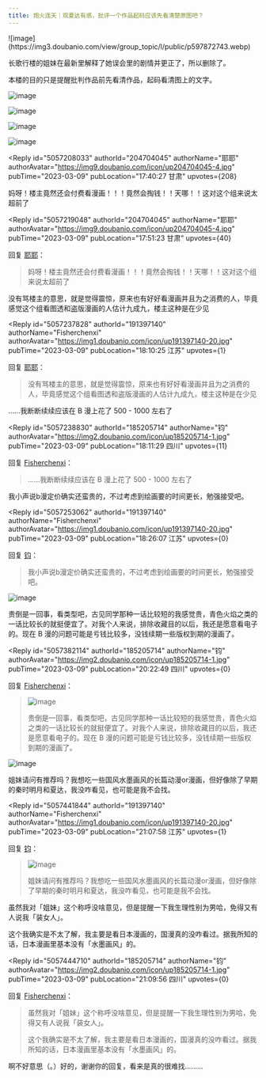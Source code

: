 ```yaml
---
title: 炮火连天｜观夏达有感，批评一个作品起码应该先看清楚原图吧？
---
```



<Forum groupName="动画番剧" groupUrl="https://www.douban.com/group/596353/" archivedAt="2025-05-16T14:43:13.400Z">
  <Post
    id="284672656"
    title="炮火连天｜观夏达有感，批评一个作品起码应该先看清楚原图吧？"
    url="https://www.douban.com/group/topic/284672656/?_spm_id=MTg1MjA1NzE0"
    pubTime="2023-03-13"
    highlightUserId="191397140"
  >
![image](https://img3.doubanio.com/view/group_topic/l/public/p597872743.webp)

长歌行楼的姐妹在最新里解释了她误会里的剧情并更正了，所以删除了。

本楼的目的只是提醒批判作品前先看清作品，起码看清图上的文字。

![image](https://img1.doubanio.com/view/group_topic/l/public/p597872750.webp)

![image](https://img1.doubanio.com/view/group_topic/l/public/p597872748.webp)

![image](https://img9.doubanio.com/view/group_topic/l/public/p597872746.webp)

![image](https://img3.doubanio.com/view/group_topic/l/public/p597872737.webp)

<Reply
  id="5057208033"
  authorId="204704045"
  authorName="耶耶"
  authorAvatar="https://img9.doubanio.com/icon/up204704045-4.jpg"
  pubTime="2023-03-09"
  pubLocation="17:40:27 甘肃"
  upvotes={208}
>
妈呀！楼主竟然还会付费看漫画！！！竟然会掏钱！！天哪！！这对这个组来说太超前了
</Reply>

<Reply
  id="5057219048"
  authorId="204704045"
  authorName="耶耶"
  authorAvatar="https://img9.doubanio.com/icon/up204704045-4.jpg"
  pubTime="2023-03-09"
  pubLocation="17:51:23 甘肃"
  upvotes={40}
>
回复 [耶耶](https://www.douban.com/people/204704045/)：
 > 妈呀！楼主竟然还会付费看漫画！！！竟然会掏钱！！天哪！！这对这个组来说太超前了

没有骂楼主的意思，就是觉得震惊，原来也有好好看漫画并且为之消费的人，毕竟感觉这个组看图透和盗版漫画的人估计九成九，楼主这种是在少见
</Reply>

<Reply
  id="5057237828"
  authorId="191397140"
  authorName="Fisherchenxi"
  authorAvatar="https://img1.doubanio.com/icon/up191397140-20.jpg"
  pubTime="2023-03-09"
  pubLocation="18:10:25 江苏"
  upvotes={1}
>
回复 [耶耶](https://www.douban.com/people/204704045/)：
 > 没有骂楼主的意思，就是觉得震惊，原来也有好好看漫画并且为之消费的人，毕竟感觉这个组看图透和盗版漫画的人估计九成九，楼主这种是在少见

......我断断续续应该在 B 漫上花了 500 - 1000 左右了
</Reply>

<Reply
  id="5057238830"
  authorId="185205714"
  authorName="钧"
  authorAvatar="https://img2.doubanio.com/icon/up185205714-1.jpg"
  pubTime="2023-03-09"
  pubLocation="18:11:29 四川"
  upvotes={11}
>
回复 [Fisherchenxi](https://www.douban.com/people/191397140/)：
 > ......我断断续续应该在 B 漫上花了 500 - 1000 左右了

我小声说b漫定价确实还蛮贵的，不过考虑到绘画要的时间更长，勉强接受吧。
</Reply>

<Reply
  id="5057253062"
  authorId="191397140"
  authorName="Fisherchenxi"
  authorAvatar="https://img1.doubanio.com/icon/up191397140-20.jpg"
  pubTime="2023-03-09"
  pubLocation="18:26:07 江苏"
  upvotes={0}
>
回复 [钧](https://www.douban.com/people/185205714/)：
 > 我小声说b漫定价确实还蛮贵的，不过考虑到绘画要的时间更长，勉强接受吧。

![image](https://img9.doubanio.com/view/richtext/large/public/p508127395.jpg)

贵倒是一回事，看类型吧，古见同学那种一话比较短的我感觉贵，青色火焰之类的一话比较长的就挺便宜了。对我个人来说，排除收藏目的以后，我还是愿意看电子的。现在
B 漫的问题可能是亏钱比较多，没钱续期一些版权到期的漫画了。
</Reply>

<Reply
  id="5057382114"
  authorId="185205714"
  authorName="钧"
  authorAvatar="https://img2.doubanio.com/icon/up185205714-1.jpg"
  pubTime="2023-03-09"
  pubLocation="20:22:49 四川"
  upvotes={0}
>
回复 [Fisherchenxi](https://www.douban.com/people/191397140/)：
 > ![image](https://img9.doubanio.com/view/richtext/large/public/p508127395.jpg)
> 
> 贵倒是一回事，看类型吧，古见同学那种一话比较短的我感觉贵，青色火焰之类的一话比较长的就挺便宜了。对我个人来说，排除收藏目的以后，我还是愿意看电子的。现在
> B 漫的问题可能是亏钱比较多，没钱续期一些版权到期的漫画了。

![image](https://img9.doubanio.com/view/richtext/s/public/p508127395.jpg)

姐妹请问有推荐吗？我想吃一些国风水墨画风的长篇动漫or漫画，但好像除了早期的秦时明月和夏达，我没咋看见，也可能是我不会找。
</Reply>

<Reply
  id="5057441844"
  authorId="191397140"
  authorName="Fisherchenxi"
  authorAvatar="https://img1.doubanio.com/icon/up191397140-20.jpg"
  pubTime="2023-03-09"
  pubLocation="21:07:58 江苏"
  upvotes={1}
>
回复 [钧](https://www.douban.com/people/185205714/)：
 > ![image](https://img9.doubanio.com/view/richtext/s/public/p508127395.jpg)
> 
> 姐妹请问有推荐吗？我想吃一些国风水墨画风的长篇动漫or漫画，但好像除了早期的秦时明月和夏达，我没咋看见，也可能是我不会找。

虽然我对「姐妹」这个称呼没啥意见，但是提醒一下我生理性别为男哈，免得又有人说我「装女人」。

这个我确实是不太了解，我主要是看日本漫画的，国漫真的没咋看过。据我所知的话，日本漫画里基本没有「水墨画风」的。
</Reply>

<Reply
  id="5057444710"
  authorId="185205714"
  authorName="钧"
  authorAvatar="https://img2.doubanio.com/icon/up185205714-1.jpg"
  pubTime="2023-03-09"
  pubLocation="21:09:56 四川"
  upvotes={0}
>
回复 [Fisherchenxi](https://www.douban.com/people/191397140/)：
 > 虽然我对「姐妹」这个称呼没啥意见，但是提醒一下我生理性别为男哈，免得又有人说我「装女人」。
> 
> 这个我确实是不太了解，我主要是看日本漫画的，国漫真的没咋看过。据我所知的话，日本漫画里基本没有「水墨画风」的。

啊不好意思（。）好的，谢谢你的回复，看来是真的很难找.........
</Reply>
  </Post>
</Forum>
